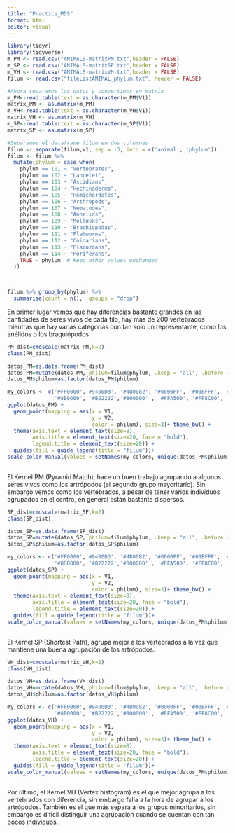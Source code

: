 ```yaml
---
title: "Practica_MDS"
format: html
editor: visual
---
```


```r
library(tidyr)
library(tidyverse)
m_PM <- read.csv("ANIMALS-matrixPM.txt",header = FALSE)
m_SP <- read.csv("ANIMALS-matrixSP.txt",header = FALSE) 
m_VH <- read.csv("ANIMALS-matrixVH.txt",header = FALSE) 
filum <- read.csv("fileListANIMAL_phylum.txt", header = FALSE)
```

```r
#Ahora separamos los datos y convertimos en matriz
m_PM<-read.table(text = as.character(m_PM$V1))
matrix_PM <- as.matrix(m_PM)
m_VH<-read.table(text = as.character(m_VH$V1))
matrix_VH <- as.matrix(m_VH)
m_SP<-read.table(text = as.character(m_SP$V1))
matrix_SP <- as.matrix(m_SP)
```

```r
#Separamos el dataframe filum en dos columnas
filum <- separate(filum,V1, sep = -3, into = c('animal', 'phylum'))
filum <- filum %>%
  mutate(phylum = case_when(
    phylum == 101 ~ "Vertebrates",
    phylum == 102 ~ "Lancelet",
    phylum == 103 ~ "Ascidians",
    phylum == 104 ~ "Hechinoderms",
    phylum == 105 ~ "Hemichordates",
    phylum == 106 ~ "Arthropods",
    phylum == 107 ~ "Nematodes",
    phylum == 108 ~ "Annelids",
    phylum == 109 ~ "Mollusks",
    phylum == 110 ~ "Brachiopodas",
    phylum == 111 ~ "Flatworms",
    phylum == 112 ~ "Cnidarians",
    phylum == 113 ~ "Placozoans",
    phylum == 114 ~ "Poriferans",
    TRUE ~ phylum  # Keep other values unchanged
  ))

  
```

```r
filum %>% group_by(phylum) %>% 
  summarise(count = n(), .groups = "drop")


```

En primer lugar vemos que hay diferencias bastante grandes en las cantidades de seres vivos de cada filo, hay más de 200 vertebrados mientras que hay varias categorías con tan solo un representante, como los anélidos o los braquiópodos.

```r
PM_dist=cmdscale(matrix_PM,k=2)
class(PM_dist)
```

```r
datos_PM=as.data.frame(PM_dist)
datos_PM=mutate(datos_PM, philum=filum$phylum, .keep = "all", .before = V1 )
datos_PM$philum=as.factor(datos_PM$philum)
```

```r
my_colors <- c('#FF0000','#9400D3', '#4B0082', '#0000FF', '#00BFFF', '#00FFFF',
               '#8B0000', '#B22222','#800000' , '#FFA500', '#FF8C00', '#00FF00', '#008000', '#FFFF00')
ggplot(datos_PM) +
  geom_point(mapping = aes(x = V1,
                           y = V2,
                           color = philum), size=3)+ theme_bw() +
  theme(axis.text = element_text(size=8),
        axis.title = element_text(size=20, face = "bold"),
        legend.title = element_text(size=20)) + 
  guides(fill = guide_legend(title = "filum"))+
scale_color_manual(values = setNames(my_colors, unique(datos_PM$philum)))
  
```

El Kernel PM (Pyramid Match), hace un buen trabajo agrupando a algunos seres vivos como los artrópodos (el segundo grupo mayoritario). Sin embargo vemos como los vertebrados, a pesar de tener varios individuos agrupados en el centro, en general están bastante dispersos.

```r
SP_dist=cmdscale(matrix_SP,k=2)
class(SP_dist)
```

```r
datos_SP=as.data.frame(SP_dist)
datos_SP=mutate(datos_SP, philum=filum$phylum, .keep = "all", .before = V1 )
datos_SP$philum=as.factor(datos_SP$philum)
```

```r
my_colors <- c('#FF0000','#9400D3', '#4B0082', '#0000FF', '#00BFFF', '#00FFFF',
               '#8B0000', '#B22222','#800000' , '#FFA500', '#FF8C00', '#00FF00', '#008000', '#FFFF00')
ggplot(datos_SP) +
  geom_point(mapping = aes(x = V1,
                           y = V2,
                           color = philum), size=3)+ theme_bw() +
  theme(axis.text = element_text(size=8),
        axis.title = element_text(size=20, face = "bold"),
        legend.title = element_text(size=20)) + 
  guides(fill = guide_legend(title = "filum"))+
scale_color_manual(values = setNames(my_colors, unique(datos_PM$philum)))
  
```

El Kernel SP (Shortest Path), agrupa mejor a los vertebrados a la vez que mantiene una buena agrupación de los artrópodos.

```r
VH_dist=cmdscale(matrix_VH,k=2)
class(VH_dist)
```

```r
datos_VH=as.data.frame(VH_dist)
datos_VH=mutate(datos_VH, philum=filum$phylum, .keep = "all", .before = V1 )
datos_VH$philum=as.factor(datos_VH$philum)
```

```r
my_colors <- c('#FF0000','#9400D3', '#4B0082', '#0000FF', '#00BFFF', '#00FFFF',
               '#8B0000', '#B22222','#800000' , '#FFA500', '#FF8C00', '#00FF00', '#008000', '#FFFF00')
ggplot(datos_VH) +
  geom_point(mapping = aes(x = V1,
                           y = V2,
                           color = philum), size=3)+ theme_bw() +
  theme(axis.text = element_text(size=8),
        axis.title = element_text(size=20, face = "bold"),
        legend.title = element_text(size=20)) + 
  guides(fill = guide_legend(title = "filum"))+
scale_color_manual(values = setNames(my_colors, unique(datos_PM$philum)))
  
```

Por último, el Kernel VH (Vertex histogram) es el que mejor agrupa a los vertebrados con diferencia, sin embargo falla a la hora de agrupar a los artrópodos. También es el que más separa a los grupos minoritarios, sin embargo es difícil distinguir una agrupación cuando se cuentan con tan pocos individuos.


